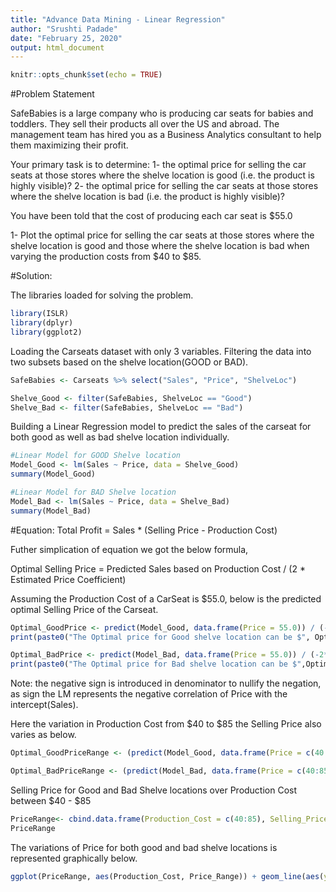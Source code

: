 ---
title: "Advance Data Mining - Linear Regression"
author: "Srushti Padade"
date: "February 25, 2020"
output: html_document
---

```{r setup, include=FALSE}
knitr::opts_chunk$set(echo = TRUE)
```

#Problem Statement

SafeBabies is a large company who is producing car seats for babies and toddlers. They sell their products all over the US and abroad. The management team has hired you as a Business Analytics consultant to help them maximizing their profit.

Your primary task is to determine:
  1-	the optimal price for selling the car seats at those stores where the shelve location is good (i.e. the product is highly visible)?
  2-	the optimal price for selling the car seats at those stores where the shelve location is bad (i.e. the product is highly visible)?

You have been told that the cost of producing each car seat is $55.0 

  1-	Plot the optimal price for selling the car seats at those stores where the shelve location is good and those where the shelve location is bad when varying the production costs from $40 to $85.
  
#Solution:

The libraries loaded for solving the problem.
```{r}
library(ISLR)
library(dplyr)
library(ggplot2)
```

Loading the Carseats dataset with only 3 variables.
Filtering the data into two subsets based on the shelve location(GOOD or BAD).

```{r}
SafeBabies <- Carseats %>% select("Sales", "Price", "ShelveLoc")

Shelve_Good <- filter(SafeBabies, ShelveLoc == "Good")
Shelve_Bad <- filter(SafeBabies, ShelveLoc == "Bad")
```

Building a Linear Regression model to predict the sales of the carseat for both good as well as bad shelve location individually.

```{r}
#Linear Model for GOOD Shelve location
Model_Good <- lm(Sales ~ Price, data = Shelve_Good)
summary(Model_Good)

#Linear Model for BAD Shelve location
Model_Bad <- lm(Sales ~ Price, data = Shelve_Bad)
summary(Model_Bad)
```

#Equation:
Total Profit = Sales * (Selling Price - Production Cost)

Futher simplication of equation we got the below formula,

Optimal Selling Price = Predicted Sales based on Production Cost / (2 * Estimated Price Coefficient)

Assuming the Production Cost of a CarSeat is $55.0, below is the predicted optimal Selling Price of the Carseat.

```{r}
Optimal_GoodPrice <- predict(Model_Good, data.frame(Price = 55.0)) / (-2*Model_Good$coefficients[2])
print(paste0("The Optimal price for Good shelve location can be $", Optimal_GoodPrice))

Optimal_BadPrice <- predict(Model_Bad, data.frame(Price = 55.0)) / (-2*Model_Bad$coefficients[2])
print(paste0("The Optimal price for Bad shelve location can be $",Optimal_BadPrice))
```
Note: the negative sign is introduced in denominator to nullify the negation, as sign the LM represents the negative correlation of Price with the intercept(Sales).

Here the variation in Production Cost from $40 to $85 the Selling Price also varies as below.

```{r}
Optimal_GoodPriceRange <- (predict(Model_Good, data.frame(Price = c(40:85)))) / (-2*Model_Good$coefficients[2])

Optimal_BadPriceRange <- (predict(Model_Bad, data.frame(Price = c(40:85)))) / (-2*Model_Bad$coefficients[2])
```

Selling Price for Good and Bad Shelve locations over Production Cost between $40 - $85

```{r}
PriceRange<- cbind.data.frame(Production_Cost = c(40:85), Selling_Price_Good = Optimal_GoodPriceRange, Selling_Price_Bad = Optimal_BadPriceRange)
PriceRange
```

The variations of Price for both good and bad shelve locations is represented graphically below.

```{r}
ggplot(PriceRange, aes(Production_Cost, Price_Range)) + geom_line(aes(y = Optimal_GoodPriceRange, col = "Good Shelve")) + geom_line(aes(y = Optimal_BadPriceRange, col = "Bad Shelve"))
```